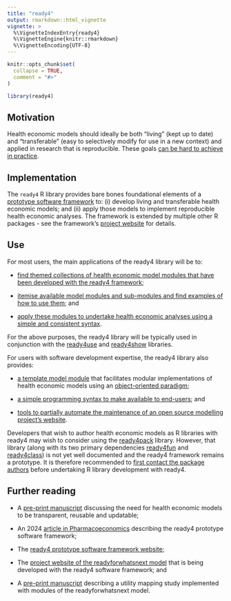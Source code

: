 ```yaml
---
title: "ready4"
output: rmarkdown::html_vignette
vignette: >
  %\VignetteIndexEntry{ready4}
  %\VignetteEngine{knitr::rmarkdown}
  %\VignetteEncoding{UTF-8}
---
```


```r
knitr::opts_chunk$set(
  collapse = TRUE,
  comment = "#>"
)
```

```r
library(ready4)
```

## Motivation
Health economic models should ideally be both "living" (kept up to date) and "transferable" (easy to selectively modify for use in a new context) and applied in research that is reproducible. These goals [can be hard to achieve in practice](https://www.ready4-dev.com/docs/getting-started/motivation/).

## Implementation
The `ready4` R library provides bare bones foundational elements of a [prototype software framework](https://rdcu.be/dIv8g) to: (i) develop living and transferable health economic models; and (ii) apply those models to implement reproducible health economic analyses. The framework is extended by multiple other R packages - see the framework's [project website](https://www.ready4-dev.com/) for details. 

## Use
For most users, the main applications of the ready4 library will be to:

- [find themed collections of health economic model modules that have been developed with the ready4 framework](V_04.html);

- [itemise available model modules and sub-modules and find examples of how to use them](V_05.html); and

- [apply these modules to undertake health economic analyses using a simple and consistent syntax](V_02.html).

For the above purposes, the ready4 library will be typically used in conjunction with the [ready4use](https://ready4-dev.github.io/ready4use/) and [ready4show](https://ready4-dev.github.io/ready4show/) libraries.

For users with software development expertise, the ready4 library also provides:

- [a template model module](V_01.html) that facilitates modular implementations of health economic models using an [object-oriented paradigm](V_03.html);

- [a simple programming syntax to make available to end-users](V_07.html); and

- [tools to partially automate the maintenance of an open source modelling project's website](V_06.html).

Developers that wish to author health economic models as R libraries with ready4 may wish to consider using the [ready4pack](https://ready4-dev.github.io/ready4pack/) library. However, that library (along with its two primary dependencies [ready4fun](https://ready4-dev.github.io/ready4fun/) and [ready4class](https://ready4-dev.github.io/ready4class/)) is not yet well documented and the ready4 framework remains a prototype. It is therefore recommended to [first contact the package authors](https://mph-economist.netlify.app/#contact) before undertaking R library development with ready4. 

## Further reading

- A [pre-print manuscript](https://arxiv.org/pdf/2403.17798) discussing the need for health economic models to be transparent, reusable and updatable;

- An 2024 [article in Pharmacoeconomics](https://rdcu.be/dIv8g) describing the ready4 prototype software framework;

- The [ready4 prototype software framework website](https://www.ready4-dev.com/);

- The [project website of the readyforwhatsnext model](https://readyforwhatsnext.org/) that is being developed with the ready4 software framework; and

- A [pre-print manuscript](https://www.medrxiv.org/content/10.1101/2021.07.07.21260129v4) describing a utility mapping study implemented with modules of the readyforwhatsnext model.

